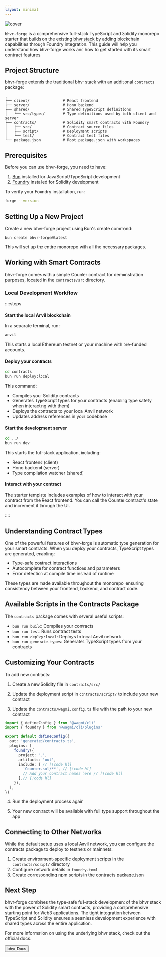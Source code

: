 ```yaml
---
layout: minimal
---
```



![cover](https://cdn.bhvr.dev/bhvr-forge.png)

`bhvr-forge` is a comprehensive full-stack TypeScript and Solidity monorepo starter that builds on the existing [bhvr stack](https://bhvr.dev) by adding blockchain capabilities through Foundry integration. This guide will help you understand how bhvr-forge works and how to get started with its smart contract features.

## Project Structure

bhvr-forge extends the traditional bhvr stack with an additional `contracts` package:

```
.
├── client/               # React frontend
├── server/               # Hono backend
├── shared/               # Shared TypeScript definitions
│   └── src/types/        # Type definitions used by both client and server
├── contracts/            # Solidity smart contracts with Foundry
│   ├── src/              # Contract source files
│   ├── script/           # Deployment scripts
│   └── test/             # Contract test files
└── package.json          # Root package.json with workspaces
```

## Prerequisites

Before you can use bhvr-forge, you need to have:

1. [Bun](https://bun.sh) installed for JavaScript/TypeScript development
2. [Foundry](https://getfoundry.sh) installed for Solidity development

To verify your Foundry installation, run:

```bash
forge --version
```

## Setting Up a New Project

Create a new bhvr-forge project using Bun's create command:

```bash
bun create bhvr-forge@latest
```

This will set up the entire monorepo with all the necessary packages.

## Working with Smart Contracts

bhvr-forge comes with a simple Counter contract for demonstration purposes, located in the `contracts/src` directory.

### Local Development Workflow

::::steps

#### Start the local Anvil blockchain

In a separate terminal, run:
```bash [terminal]
anvil
```

This starts a local Ethereum testnet on your machine with pre-funded accounts.

#### Deploy your contracts

```bash
cd contracts
bun run deploy:local
```

This command:
- Compiles your Solidity contracts
- Generates TypeScript types for your contracts (enabling type safety when interacting with them)
- Deploys the contracts to your local Anvil network
- Updates address references in your codebase

#### Start the development server

```bash
cd ../
bun run dev
```

This starts the full-stack application, including:
- React frontend (client)
- Hono backend (server)
- Type compilation watcher (shared)

#### Interact with your contract

The starter template includes examples of how to interact with your contract from the React frontend. You can call the Counter contract's state and increment it through the UI.

::::

## Understanding Contract Types

One of the powerful features of bhvr-forge is automatic type generation for your smart contracts. When you deploy your contracts, TypeScript types are generated, enabling:

- Type-safe contract interactions
- Autocomplete for contract functions and parameters
- Error detection at compile time instead of runtime

These types are made available throughout the monorepo, ensuring consistency between your frontend, backend, and contract code.

## Available Scripts in the Contracts Package

The `contracts` package comes with several useful scripts:

- `bun run build`: Compiles your contracts
- `bun run test`: Runs contract tests
- `bun run deploy:local`: Deploys to local Anvil network
- `bun run generate-types`: Generates TypeScript types from your contracts

## Customizing Your Contracts

To add new contracts:

1. Create a new Solidity file in `contracts/src/`

2. Update the deployment script in `contracts/script/` to include your new contract

3. Update the `contracts/wagmi.config.ts` file with the path to your new contract

```ts
import { defineConfig } from '@wagmi/cli'
import { foundry } from '@wagmi/cli/plugins'

export default defineConfig({
  out: 'generated/contracts.ts',
  plugins: [
    foundry({
      project: '.',
      artifacts: 'out',
      include: [ // [!code hl]
        'Counter.sol/**', // [!code hl]
        // Add your contract names here // [!code hl]
      ],// [!code hl]
    }),
  ],
})
```

4. Run the deployment process again

5. Your new contract will be available with full type support throughout the app

## Connecting to Other Networks

While the default setup uses a local Anvil network, you can configure the contracts package to deploy to testnets or mainnets:

1. Create environment-specific deployment scripts in the `contracts/script/` directory
2. Configure network details in `foundry.toml`
3. Create corresponding npm scripts in the contracts package.json

## Next Step

bhvr-forge combines the type-safe full-stack development of the bhvr stack with the power of Solidity smart contracts, providing a comprehensive starting point for Web3 applications. The tight integration between TypeScript and Solidity ensures a seamless development experience with shared types across the entire application.

For more information on using the underlying bhvr stack, check out the official docs.

<Button href="https://bhvr.dev">bhvr Docs</Button>
